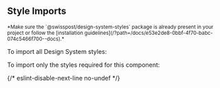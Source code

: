 
## Style Imports

<p>
  <small>*Make sure the `@swisspost/design-system-styles` package is already present in your project or follow the [installation guidelines](/?path=/docs/e53e2de8-0bbf-4f70-babc-074c5466f700--docs).*</small>
</p>

To import all Design System styles:

<div className="docblock-source-all-design">
  <Source code={`@use '@swisspost/design-system-styles/post-compact.scss';`} language="scss" />
</div>

To import only the styles required for this component:

{/* eslint-disable-next-line no-undef */}
<Source code={getComponentStyleImports(props)} language="scss" />

